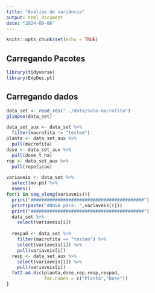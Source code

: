 ```yaml
---
title: "Análise de variância"
output: html_document
date: "2024-09-06"
---
```


```r
knitr::opts_chunk$set(echo = TRUE)
```


## Carregando Pacotes
```r
library(tidyverse)
library(ExpDes.pt)
```

## Carregando dados
```r
data_set <- read_rds("../data/solo-macrofita")
glimpse(data_set)
```

```r
data_set_aux <- data_set %>% 
  filter(macrofita != "testem")
planta <- data_set_aux %>% 
  pull(macrofita)
dose <- data_set_aux %>% 
  pull(dose_t_ha)
rep <- data_set_aux %>% 
  pull(repeticao)
```

```r
variaveis <- data_set %>% 
  select(mo:pb) %>% 
  names()
for(i in seq_along(variaveis)){
  print("##########################################")
  print(paste("ANOVA para: ",variaveis[i]))
  print("##########################################")
  data_set %>% 
    select(variaveis[i])
  
  respad <- data_set %>% 
    filter(macrofita == "testem") %>%
    select(variaveis[i]) %>% 
    pull(variaveis[i])
  resp <- data_set_aux %>% 
    select(variaveis[i]) %>% 
    pull(variaveis[i])
  fat2.ad.dic(planta,dose,rep,resp,respad,
              fac.names = c("Planta","Dose"))
}

```

